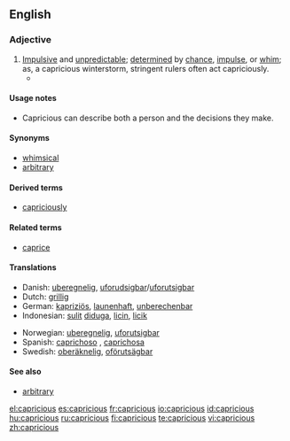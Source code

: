 ==English==

===Adjective===
{{en-adj}}

# [[impulsive|Impulsive]] and [[unpredictable]]; [[determined]] by [[chance]], [[impulse]], or [[whim]]; as, a capricious winterstorm, stringent rulers often act capriciously.
#* {{quote-book|passage="'''Capricious'''?" And at this monsieur began to laugh. "Oh no, I'm not '''capricious'''. I am very faithful. I am very constant. Comprenez?"|title=[[S:The American/Chapter I|The American]]|author=Henry James|year=1877}}

====Usage notes====
* Capricious can describe both a person and the decisions they make.

====Synonyms====
* [[whimsical]]
* [[arbitrary]]

====Derived terms====
* [[capriciously]]

====Related terms====
* [[caprice]]

====Translations====
{{top}}
*Danish: [[uberegnelig]], [[uforudsigbar]]/[[uforutsigbar]]
*Dutch: [[grillig]]
*German: [[kapriziös]], [[launenhaft]], [[unberechenbar]]
*Indonesian: [[sulit]] [[duga|diduga]], [[licin]], [[licik]]
{{mid}}
*Norwegian: [[uberegnelig]], [[uforutsigbar]]
*Spanish: [[caprichoso]] {{m}}, [[caprichosa]] {{f}}
*Swedish: [[oberäknelig]], [[oförutsägbar]]
{{bottom}}

====See also====
* [[arbitrary]]

[[el:capricious]]
[[es:capricious]]
[[fr:capricious]]
[[io:capricious]]
[[id:capricious]]
[[hu:capricious]]
[[ru:capricious]]
[[fi:capricious]]
[[te:capricious]]
[[vi:capricious]]
[[zh:capricious]]